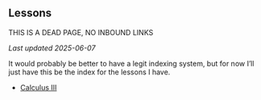 Lessons
---

THIS IS A DEAD PAGE, NO INBOUND LINKS

*Last updated 2025-06-07*

It would probably be better to have a legit indexing system,
but for now I'll just have this be the index for the lessons
I have.

- [Calculus III](/lessons/calc3)

